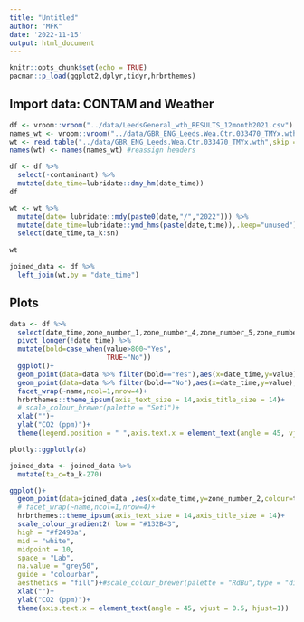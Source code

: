 ```yaml
---
title: "Untitled"
author: "MFK"
date: '2022-11-15'
output: html_document
---
```


```r
knitr::opts_chunk$set(echo = TRUE)
pacman::p_load(ggplot2,dplyr,tidyr,hrbrthemes)
```


## Import data: CONTAM and Weather


```r
df <- vroom::vroom("../data/LeedsGeneral_wth_RESULTS_12month2021.csv") %>% janitor::clean_names()
names_wt <- vroom::vroom("../data/GBR_ENG_Leeds.Wea.Ctr.033470_TMYx.wth",skip = 370,n_max = 1)%>% janitor::clean_names() # bring in the header names
wt <- read.table("../data/GBR_ENG_Leeds.Wea.Ctr.033470_TMYx.wth",skip = 371)%>% janitor::clean_names() # This doesn't like the headers
names(wt) <- names(names_wt) #reassign headers
```

```r
df <- df %>% 
  select(-contaminant) %>% 
  mutate(date_time=lubridate::dmy_hm(date_time))  
df


```
```r
wt <- wt %>% 
  mutate(date= lubridate::mdy(paste0(date,"/","2022"))) %>% 
  mutate(date_time=lubridate::ymd_hms(paste(date,time)),.keep="unused") %>% 
  select(date_time,ta_k:sn)
  
wt

```
```r
joined_data <- df %>% 
  left_join(wt,by = "date_time")
```

## Plots

```r
data <- df %>% 
  select(date_time,zone_number_1,zone_number_4,zone_number_5,zone_number_8) %>% 
  pivot_longer(!date_time) %>% 
  mutate(bold=case_when(value>800~"Yes",
                        TRUE~"No"))
  ggplot()+
  geom_point(data=data %>% filter(bold=="Yes"),aes(x=date_time,y=value),size=0.05,shape=4)+
  geom_point(data=data %>% filter(bold=="No"),aes(x=date_time,y=value),alpha=0.1,size=0.05,shape=4)+
  facet_wrap(~name,ncol=1,nrow=4)+
  hrbrthemes::theme_ipsum(axis_text_size = 14,axis_title_size = 14)+
  # scale_colour_brewer(palette = "Set1")+
  xlab("")+
  ylab("CO2 (ppm)")+
  theme(legend.position = " ",axis.text.x = element_text(angle = 45, vjust = 0.5, hjust=1)) ->a
```


```r

plotly::ggplotly(a)

```

```r

joined_data <- joined_data %>% 
  mutate(ta_c=ta_k-270)

ggplot()+
  geom_point(data=joined_data ,aes(x=date_time,y=zone_number_2,colour=ta_c),size=0.05,shape=4)+
  # facet_wrap(~name,ncol=1,nrow=4)+
  hrbrthemes::theme_ipsum(axis_text_size = 14,axis_title_size = 14)+
  scale_colour_gradient2( low = "#132B43",
  high = "#f2493a",
  mid = "white",
  midpoint = 10,
  space = "Lab",
  na.value = "grey50",
  guide = "colourbar",
  aesthetics = "fill")+#scale_colour_brewer(palette = "RdBu",type = "diverging")+
  xlab("")+
  ylab("CO2 (ppm)")+
  theme(axis.text.x = element_text(angle = 45, vjust = 0.5, hjust=1))
```

